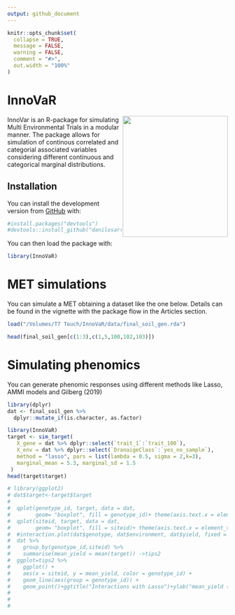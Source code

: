 ```yaml
---
output: github_document
---
```


<!-- README.md is generated from README.Rmd. Please edit that file -->



```r
knitr::opts_chunk$set(
  collapse = TRUE,
  message = FALSE,
  warning = FALSE,
  comment = "#>",
  out.width = "100%"
)
```

# InnoVaR

<!-- badges: start -->
<img src="https://github.com/danilosarti/InnoVaR/blob/main/badget/innovarbadget.png" width="240" height="276" align="right" />
<!-- badges: end -->

InnoVar is an R-package for simulating Multi Environmental Trials in a modular manner. The package allows for simulation of continous correlated and categorial associated variables considering different continuous and categorical marginal distributions. 


## Installation



You can install the development version from [GitHub](https://github.com/danilosarti/InnoVar) with:

```r
#install.packages("devtools")
#devtools::install_github("danilosarti/InnoVaR")
```

You can then load the package with:
```r
library(InnoVaR)
```

# MET simulations

You can simulate a MET obtaining a dataset like the one below. Details can be found in the vignette with the package flow in the Articles section. 

```r
load("/Volumes/T7 Touch/InnoVaR/data/final_soil_gen.rda")
```

```r
head(final_soil_gen[c(1:3),c(1,5,100,102,103)])
```

 
# Simulating phenomics

You can generate phenomic responses using different methods like Lasso, AMMI models and Gilberg (2019)

```r
library(dplyr)
dat <- final_soil_gen %>%
  dplyr::mutate_if(is.character, as.factor)

```

```r
library(InnoVaR)
target <- sim_target(
   X_gene = dat %>% dplyr::select(`trait_1`:`trait_100`),
   X_env = dat %>% dplyr::select(`DranaigeClass`:`yes_no_sample`),
   method = "lasso", pars = list(lambda = 0.5, sigma = 2,k=3),
   marginal_mean = 5.3, marginal_sd = 1.5
 )
head(target$target)

```

```r
# library(ggplot2)
# dat$target<-target$target
# 
#  qplot(genotype_id, target, data = dat,
#        geom= "boxplot", fill = genotype_id)+ theme(axis.text.x = element_text(angle = 90, vjust = 0.5, hjust=1))+ggtitle("Simulated values of yield (t/ha) with Lasso")+ylab("yield (t/ha)")
#  qplot(siteid, target, data = dat,
#        geom= "boxplot", fill = siteid)+ theme(axis.text.x = element_text(angle = 90, vjust = 0.5, hjust=1))+ggtitle("Simulated values of yield (t/ha) with Lasso")+ylab("yield (t/ha)")
#  #interaction.plot(dat$genotype, dat$environment, dat$yield, fixed = TRUE)
#  dat %>%
#    group_by(genotype_id,siteid) %>%
#    summarise(mean_yield = mean(target)) ->tips2
#  ggplot=tips2 %>%
#    ggplot() +
#    aes(x = siteid, y = mean_yield, color = genotype_id) +
#    geom_line(aes(group = genotype_id)) +
#    geom_point()+ggtitle("Interactions with Lasso")+ylab("mean_yield (t/ha)")+ theme(axis.text.x = element_text(angle = 90, vjust = 0.5, hjust=1))
#  
#  
#  
```





